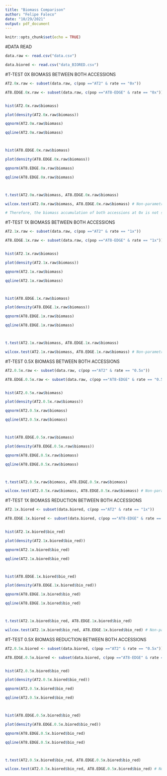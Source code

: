 ```yaml
---
title: "Biomass Comparison"
author: "Felipe Faleco"
date: "10/29/2021"
output: pdf_document
---
```


```r

knitr::opts_chunk$set(echo = TRUE)

```


#DATA READ

```r

data.raw <- read.csv("data.csv")

data.biored <- read.csv("data_BIORED.csv")

```



#T-TEST 0X BIOMASS BETWEEN BOTH ACCESSIONS


```r

AT2.0x.raw <- subset(data.raw, c(pop =="AT2" & rate == "0x"))

AT8.EDGE.0x.raw <- subset(data.raw, c(pop =="AT8-EDGE" & rate == "0x"))


hist(AT2.0x.raw$biomass)

plot(density(AT2.0x.raw$biomass))

qqnorm(AT2.0x.raw$biomass)

qqline(AT2.0x.raw$biomass)



hist(AT8.EDGE.0x.raw$biomass)

plot(density(AT8.EDGE.0x.raw$biomass))

qqnorm(AT8.EDGE.0x.raw$biomass)

qqline(AT8.EDGE.0x.raw$biomass)



t.test(AT2.0x.raw$biomass, AT8.EDGE.0x.raw$biomass) 

wilcox.test(AT2.0x.raw$biomass, AT8.EDGE.0x.raw$biomass) # Non-parametric test

# Therefore, the biomass accumulation of both accessions at 0x is not significantly different at 0x dose (p-value = 0.4857)

```



#T-TEST 1X BIOMASS BETWEEN BOTH ACCESSIONS

```r

AT2.1x.raw <- subset(data.raw, c(pop =="AT2" & rate == "1x"))

AT8.EDGE.1x.raw <- subset(data.raw, c(pop =="AT8-EDGE" & rate == "1x"))


hist(AT2.1x.raw$biomass)

plot(density(AT2.1x.raw$biomass))

qqnorm(AT2.1x.raw$biomass)

qqline(AT2.1x.raw$biomass)



hist(AT8.EDGE.1x.raw$biomass)

plot(density(AT8.EDGE.1x.raw$biomass))

qqnorm(AT8.EDGE.1x.raw$biomass)

qqline(AT8.EDGE.1x.raw$biomass)



t.test(AT2.1x.raw$biomass, AT8.EDGE.1x.raw$biomass) 

wilcox.test(AT2.1x.raw$biomass, AT8.EDGE.1x.raw$biomass) # Non-parametric test

```





#T-TEST 0.5X BIOMASS BETWEEN BOTH ACCESSIONS

```r

AT2.0.5x.raw <- subset(data.raw, c(pop =="AT2" & rate == "0.5x"))

AT8.EDGE.0.5x.raw <- subset(data.raw, c(pop =="AT8-EDGE" & rate == "0.5x"))


hist(AT2.0.5x.raw$biomass)

plot(density(AT2.0.5x.raw$biomass))

qqnorm(AT2.0.5x.raw$biomass)

qqline(AT2.0.5x.raw$biomass)



hist(AT8.EDGE.0.5x.raw$biomass)

plot(density(AT8.EDGE.0.5x.raw$biomass))

qqnorm(AT8.EDGE.0.5x.raw$biomass)

qqline(AT8.EDGE.0.5x.raw$biomass)



t.test(AT2.0.5x.raw$biomass, AT8.EDGE.0.5x.raw$biomass) 

wilcox.test(AT2.0.5x.raw$biomass, AT8.EDGE.0.5x.raw$biomass) # Non-parametric test

```



#T-TEST 1X BIOMASS REDUCTION BETWEEN BOTH ACCESSIONS

```r

AT2.1x.biored <- subset(data.biored, c(pop =="AT2" & rate == "1x"))

AT8.EDGE.1x.biored <- subset(data.biored, c(pop =="AT8-EDGE" & rate == "1x"))


hist(AT2.1x.biored$bio_red)

plot(density(AT2.1x.biored$bio_red))

qqnorm(AT2.1x.biored$bio_red)

qqline(AT2.1x.biored$bio_red)



hist(AT8.EDGE.1x.biored$bio_red)

plot(density(AT8.EDGE.1x.biored$bio_red))

qqnorm(AT8.EDGE.1x.biored$bio_red)

qqline(AT8.EDGE.1x.biored$bio_red)



t.test(AT2.1x.biored$bio_red, AT8.EDGE.1x.biored$bio_red) 

wilcox.test(AT2.1x.biored$bio_red, AT8.EDGE.1x.biored$bio_red) # Non-parametric test 

```



#T-TEST 0.5X BIOMASS REDUCTION BETWEEN BOTH ACCESSIONS

```r

AT2.0.5x.biored <- subset(data.biored, c(pop =="AT2" & rate == "0.5x"))

AT8.EDGE.0.5x.biored <- subset(data.biored, c(pop =="AT8-EDGE" & rate == "0.5x"))


hist(AT2.0.5x.biored$bio_red)

plot(density(AT2.0.5x.biored$bio_red))

qqnorm(AT2.0.5x.biored$bio_red)

qqline(AT2.0.5x.biored$bio_red)



hist(AT8.EDGE.0.5x.biored$bio_red)

plot(density(AT8.EDGE.0.5x.biored$bio_red))

qqnorm(AT8.EDGE.0.5x.biored$bio_red)

qqline(AT8.EDGE.0.5x.biored$bio_red)



t.test(AT2.0.5x.biored$bio_red, AT8.EDGE.0.5x.biored$bio_red) 

wilcox.test(AT2.0.5x.biored$bio_red, AT8.EDGE.0.5x.biored$bio_red) # Non-parametric test 

```




